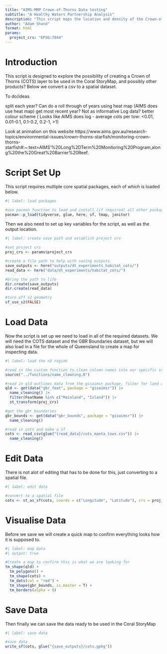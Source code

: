 ```yaml
---
title: "AIMS-MMP Crown-of-Thorns Data testing"
subtitle: "A Healthy Waters Partnership Analysis"
description: "This script maps the location and density of the Crown-of-Thorns (COTS) starfish in the Great Barrier Reef region. The output of this script is used in the Corals of Cleveland Bay StoryMap."
author: "Adam Shand"
format: html
params:
  project_crs: "EPSG:7844"
---
```


# Introduction

This script is designed to explore the possibility of creating a Crown of Thorns (COTS) layer to be used in the Coral StoryMap, and possibly other products? Below we convert a csv to a spatial dataset.

To do/ideas

split each year? Can do a roll through of years using heat map (AIMS does use heat map)
get most recent year? Not as informative
Log data? better colour scheme ( Looks like AIMS does log - average cots per tow: <0.01, 0.01-0.1, 0.1-0.2, 0.2-1, >1)

Look at animation on this website
https://www.aims.gov.au/research-topics/environmental-issues/crown-thorns-starfish/monitoring-crown-thorns-starfish#:~:text=AIMS'%20Long%2DTerm%20Monitoring%20Program,along%20the%20Great%20Barrier%20Reef.
        
# Script Set Up

This script requires multiple core spatial packages, each of which is loaded below.

```r
#| label: load packages

#use pacman function to load and install (if required) all other packages
pacman::p_load(tidyverse, glue, here, sf, tmap, janitor)

```

Then we also need to set up key variables for the script, as well as the output location.

```r
#| label: create save path and establish project crs

#set project crs
proj_crs <- params$project_crs

#create a file path to help with saving outputs
save_outputs <- here("outputs/dt_experiments_habitat_cots/")
read_data <- here("data/dt_experiments/habitat_cots/")

#bring the path to life
dir.create(save_outputs)
dir.create(read_data)

#turn off s2 geometry
sf_use_s2(FALSE)

```

# Load Data

Now the script is set up we need to load in all of the required datasets. We will need the COTS dataset and the GBR Boundaries dataset, but we will also load in a file for the whole of Queensland to create a map for inspecting data.

```r
#| label: load the n3 region

#read in the custom function to clean column names into our specific style
source("../functions/name_cleaning.R")

#read in qld outlines data from the gisaimsr package, filter for land and islands, update crs
qld <- get(data("gbr_feat", package = "gisaimsr")) |> 
  name_cleaning() |> 
  filter(FeatName %in% c("Mainland", "Island")) |> 
  st_transform(proj_crs)

#get the gbr boundaries
gbr_bounds <- get(data("gbr_bounds", package = "gisaimsr")) |> 
  name_cleaning()

#read in cots and make a sf
cots <- read_csv(glue("{read_data}/cots_manta_tows.csv")) |> 
  name_cleaning()

```

# Edit Data

There is not alot of editing that has to be done for this, just converting to a spatial file.

```r
#| label: edit data

#convert to a spatial file
cots <- st_as_sf(cots, coords = c("Longitude", "Latitude"), crs = proj_crs)

```

# Visualise Data

Before we save we will create a quick map to confirm everything looks how it is supposed to.

```r
#| label: map data
#| output: true

#Create a map to confirm this is what we are looking for
tm_shape(qld) +
  tm_polygons() +
  tm_shape(cots) +
  tm_dots(col = "red") +
  tm_shape(gbr_bounds, is.master = T) +
  tm_borders(alpha = 0)

```

# Save Data

Then finally we can save the data ready to be used in the Coral StoryMap

```r
#| label: save data

#save data
write_sf(cots, glue("{save_outputs}/cots.gpkg"))

```


